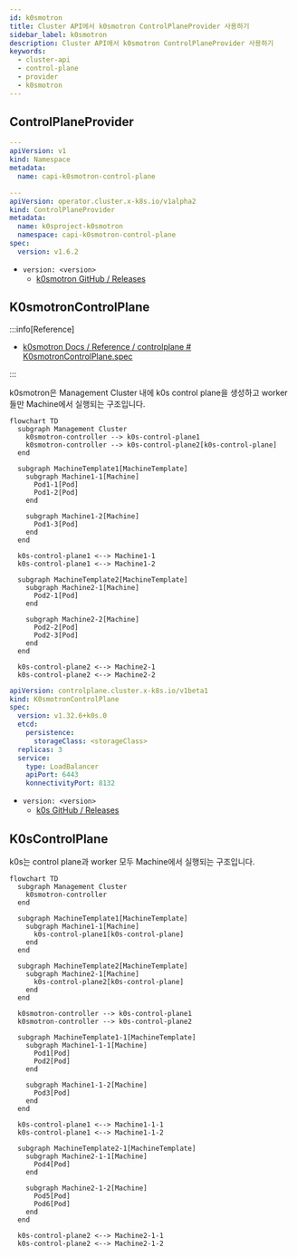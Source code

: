 ```yaml
---
id: k0smotron
title: Cluster API에서 k0smotron ControlPlaneProvider 사용하기
sidebar_label: k0smotron
description: Cluster API에서 k0smotron ControlPlaneProvider 사용하기
keywords:
  - cluster-api
  - control-plane
  - provider
  - k0smotron
---
```


## ControlPlaneProvider

```yaml
---
apiVersion: v1
kind: Namespace
metadata:
  name: capi-k0smotron-control-plane

---
apiVersion: operator.cluster.x-k8s.io/v1alpha2
kind: ControlPlaneProvider
metadata:
  name: k0sproject-k0smotron
  namespace: capi-k0smotron-control-plane
spec:
  version: v1.6.2
```

- `version: <version>`
  - [k0smotron GitHub / Releases](https://github.com/k0sproject/k0smotron/releases)

## K0smotronControlPlane

:::info[Reference]

- [k0smotron Docs / Reference / controlplane # K0smotronControlPlane.spec](https://docs.k0smotron.io/stable/resource-reference/controlplane.cluster.x-k8s.io-v1beta1/#k0smotroncontrolplanespec)

:::

k0smotron은 Management Cluster 내에 k0s control plane을 생성하고 worker들만 Machine에서 실행되는 구조입니다.

```mermaid
flowchart TD
  subgraph Management Cluster
    k0smotron-controller --> k0s-control-plane1
    k0smotron-controller --> k0s-control-plane2[k0s-control-plane]
  end

  subgraph MachineTemplate1[MachineTemplate]
    subgraph Machine1-1[Machine]
      Pod1-1[Pod]
      Pod1-2[Pod]
    end

    subgraph Machine1-2[Machine]
      Pod1-3[Pod]
    end
  end

  k0s-control-plane1 <--> Machine1-1
  k0s-control-plane1 <--> Machine1-2

  subgraph MachineTemplate2[MachineTemplate]
    subgraph Machine2-1[Machine]
      Pod2-1[Pod]
    end

    subgraph Machine2-2[Machine]
      Pod2-2[Pod]
      Pod2-3[Pod]
    end
  end

  k0s-control-plane2 <--> Machine2-1
  k0s-control-plane2 <--> Machine2-2
```

```yaml
apiVersion: controlplane.cluster.x-k8s.io/v1beta1
kind: K0smotronControlPlane
spec:
  version: v1.32.6+k0s.0
  etcd:
    persistence:
      storageClass: <storageClass>
  replicas: 3
  service:
    type: LoadBalancer
    apiPort: 6443
    konnectivityPort: 8132
```

- `version: <version>`
  - [k0s GitHub / Releases](https://github.com/k0sproject/k0s/releases)

## K0sControlPlane

k0s는 control plane과 worker 모두 Machine에서 실행되는 구조입니다.

```mermaid
flowchart TD
  subgraph Management Cluster
    k0smotron-controller
  end

  subgraph MachineTemplate1[MachineTemplate]
    subgraph Machine1-1[Machine]
      k0s-control-plane1[k0s-control-plane]
    end
  end

  subgraph MachineTemplate2[MachineTemplate]
    subgraph Machine2-1[Machine]
      k0s-control-plane2[k0s-control-plane]
    end
  end

  k0smotron-controller --> k0s-control-plane1
  k0smotron-controller --> k0s-control-plane2

  subgraph MachineTemplate1-1[MachineTemplate]
    subgraph Machine1-1-1[Machine]
      Pod1[Pod]
      Pod2[Pod]
    end

    subgraph Machine1-1-2[Machine]
      Pod3[Pod]
    end
  end

  k0s-control-plane1 <--> Machine1-1-1
  k0s-control-plane1 <--> Machine1-1-2

  subgraph MachineTemplate2-1[MachineTemplate]
    subgraph Machine2-1-1[Machine]
      Pod4[Pod]
    end

    subgraph Machine2-1-2[Machine]
      Pod5[Pod]
      Pod6[Pod]
    end
  end

  k0s-control-plane2 <--> Machine2-1-1
  k0s-control-plane2 <--> Machine2-1-2
```
